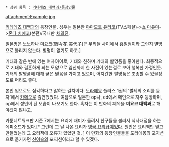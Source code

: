  * 상위 항목 : [[키테레츠 대백과/등장인물]]

attachment:Example.jpg

[[키테레츠 대백과]]의 등장인물. 성우는 일본판 [[야마모토 유리코]](TV스페셜)->[[쇼 마유미]]->[[혼다 치에코]](본편)/국내판 [[채의진]].

일본명은 노노하나 미요코(野々花 美代子)[* 무리들 사이에서 [[홍일점]]이라 그런지 별명으로 불리지 않는다. 별명이 없기도 하고.]

기태와 같은 반에 있는 여자아이로, 기태와 친하며 기태의 발명품을 좋아한다. 최종적으로 기태와 결혼하게 되는 모양으로 임신까지 한 사진이 있는걸로 보아 행복한 가정인듯. 기태의 발명품에 대해 굳은 믿음을 가지고 있으며, 어지간한 발명품은 조종할 수 있을정도로 머리도 좋다.

본인 입으로도 심각하다고 말하는 길치이다. [[도라에몽]] 플러스 1권의 '벌레의 소리를 듣자'에서 [[카메오]]로 출연했었다. 여담으로 일본판 op나, ed에서 메인으로 자주 등장하며, op에서 성인이 된 모습이 나오기도 한다. 혹자는 이 만화의 제목을 '''미요코 대백과'''로 해야겠지 않냐고.

카툰네트워크판 시즌 7에서는 요리에 재미가 들려서 친구들을 불러서 식사대접을 하는 에피소드가 있다.[* 그런데 그 날 나온 요리가 [[영국 요리]]급이었다. 원인은 요리책만 믿고 만들었는데 그 요리책에 오류가 있었던 것. ]
이 만화의 등장인물들을 도라에몽의 포지션으로 옮기자면 [[신이슬]]의 포지션이라고 할 수 있겠다.

